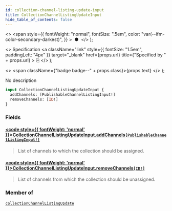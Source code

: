 ```yaml
---
id: collection-channel-listing-update-input
title: CollectionChannelListingUpdateInput
hide_table_of_contents: false
---
```


  <>
    <span
      style={{
        fontWeight: "normal",
        fontSize: ".5em",
        color: "var(--ifm-color-secondary-darkest)",
      }}
    >
      &nbsp;●&nbsp;
    </span>
  </>
);

  <>
    Specification
    <a
      className="link"
      style={{ fontSize: "1.5em", paddingLeft: "4px" }}
      target="\_blank"
      href={props.url}
      title={"Specified by " + props.url}
    >
      ⎘
    </a>
  </>
);

  <>
    <span className={"badge badge--" + props.class}>{props.text}</span>
  </>
);

No description

```graphql
input CollectionChannelListingUpdateInput {
  addChannels: [PublishableChannelListingInput!]
  removeChannels: [ID!]
}
```

### Fields

#### [<code style={{ fontWeight: 'normal' }}>CollectionChannelListingUpdateInput.<b>addChannels</b></code>](#)<Bullet />[`[PublishableChannelListingInput!]`](../../../api-reference/products/inputs/publishable-channel-listing-input) <Badge class="secondary" text="list"/> <Badge class="secondary" text="input"/> <Badge class="secondary" text="products"/>

> List of channels to which the collection should be assigned.

#### [<code style={{ fontWeight: 'normal' }}>CollectionChannelListingUpdateInput.<b>removeChannels</b></code>](#)<Bullet />[`[ID!]`](../../../api-reference/miscellaneous/scalars/id) <Badge class="secondary" text="list"/> <Badge class="secondary" text="scalar"/> <Badge class="secondary" text="miscellaneous"/>

> List of channels from which the collection should be unassigned.

### Member of

[`collectionChannelListingUpdate`](../../../api-reference/products/mutations/collection-channel-listing-update) <Badge class="secondary" text="mutation"/>
